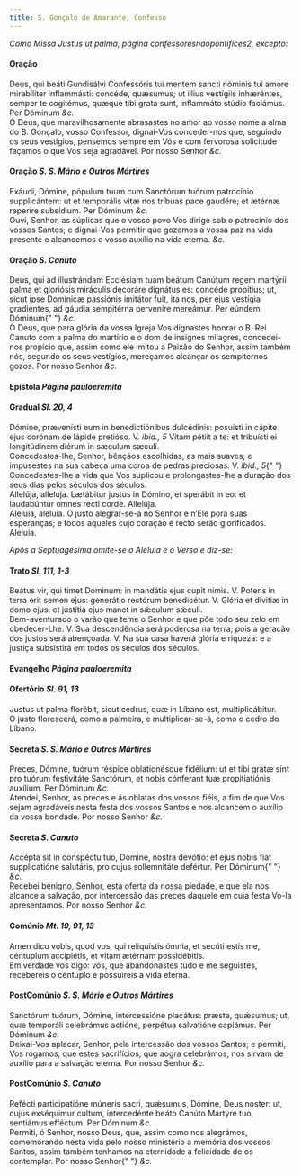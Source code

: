 ```yaml
---
title: S. Gonçalo de Amarante, Confesso
---
```


<em>Como Missa Justus ut palma, página confessoresnaopontifices2, excepto:</em>

<h4 class="text-center">Oração</h4>
<div class="container-fluid">
  <div class="row">
    <div class="col-6 dropcaps text-justify">
      Deus, qui beáti Gundisálvi Confessóris tui mentem sancti nóminis tui amóre
      mirabíliter inflammásti: concéde, quæsumus; ut illius vestígiis
      inhæréntes, semper te cogitémus, quæque tibi grata sunt, inflammáto stúdio
      faciámus. Per Dóminum <em>&c.</em>
    </div>
    <div class="col-6 dropcaps text-justify">
      Ó Deus, que maravilhosamente abrasastes no amor ao vosso nome a alma do B.
      Gonçalo, vosso Confessor, dignai-Vos conceder-nos que, seguindo os seus
      vestígios, pensemos sempre em Vós e com fervorosa solicitude façamos o que
      Vos seja agradável. Por nosso Senhor <em>&c.</em>
    </div>
  </div>
</div>

<h4 class="text-center">
  Oração <em>S. S. Mário e Outros Mártires</em>
</h4>
<div class="container-fluid">
  <div class="row">
    <div class="col-6 dropcaps text-justify">
      Exáudi, Dómine, pópulum tuum cum Sanctórum tuórum patrocínio supplicántem:
      ut et temporális vitæ nos tríbuas pace gaudére; et ætérnæ reperíre
      subsídium. Per Dóminum <em>&c.</em>
    </div>
    <div class="col-6 dropcaps text-justify">
      Ouvi, Senhor, as súplicas que o vosso povo Vos dirige sob o patrocínio dos
      vossos Santos; e dignai-Vos permitir que gozemos a vossa paz na vida
      presente e alcancemos o vosso auxílio na vida eterna. <em>&c.</em>
    </div>
  </div>
</div>

<h4 class="text-center">
  Oração <em>S. Canuto</em>
</h4>
<div class="container-fluid">
  <div class="row">
    <div class="col-6 dropcaps text-justify">
      Deus, qui ad illustrándam Ecclésiam tuam beátum Canútum regem martýrii
      palma et gloriósis miráculis decoráre dignátus es: concéde propítius; ut,
      sicut ipse Domínicæ passiónis imitátor fuit, ita nos, per ejus vestígia
      gradiéntes, ad gáudia sempitérna perveníre mereámur. Per eúndem Dóminum{" "}
      <em>&c.</em>
    </div>
    <div class="col-6 dropcaps text-justify">
      Ó Deus, que para glória da vossa Igreja Vos dignastes honrar o B. Rei
      Canuto com a palma do martírio e o dom de insignes milagres, concedei-nos
      propício que, assim como ele imitou a Paixão do Senhor, assim também nós,
      segundo os seus vestígios, mereçamos alcançar os sempiternos gozos. Por
      nosso Senhor <em>&c.</em>
    </div>
  </div>
</div>

<h4 class="text-center">
  Epístola <em>Página pauloeremita</em>
</h4>

<h4 class="text-center">
  Gradual <em>Sl. 20, 4</em>
</h4>
<div class="container-fluid">
  <div class="row">
    <div class="col-6 dropcaps text-justify">
      Dómine, prævenísti eum in benedictiónibus dulcédinis: posuísti in cápite
      ejus corónam de lápide pretióso. V. <em>ibid., 5</em> Vitam pétiit a te:
      et tribuísti ei longitúdinem diérum in sæculum sæculi.
    </div>
    <div class="col-6 dropcaps text-justify">
      Concedestes-lhe, Senhor, bênçãos escolhidas, as mais suaves, e impusestes
      na sua cabeça uma coroa de pedras preciosas. V. <em>ibid., 5</em>{" "}
      Concedestes-lhe a vida que Vos suplicou e prolongastes-lhe a duração dos
      seus dias pelos séculos dos séculos.
    </div>
    <div class="col-6 text-justify">
      Allelúja, allelúja. Lætábitur justus in Dómino, et sperábit in eo: et
      laudabúntur omnes recti corde. Allelúja.
    </div>
    <div class="col-6 text-justify">
      Aleluia, aleluia. O justo alegrar-se-á no Senhor e n’Ele porá suas
      esperanças; e todos aqueles cujo coração é recto serão glorificados.
      Aleluia.
    </div>
  </div>
</div>

<em>Após a Septuagésima omite-se o Aleluia e o Verso e diz-se:</em>

<h4 class="text-center">
  Trato <em>Sl. 111, 1-3</em>
</h4>
<div class="container-fluid">
  <div class="row">
    <div class="col-6 dropcaps text-justify">
      Beátus vir, qui timet Dóminum: in mandátis ejus cupit nimis. V. Potens in
      terra erit semen ejus: generátio rectórum benedicétur. V. Glória et
      divitiæ in domo ejus: et justítia ejus manet in sǽculum sǽculi.
    </div>
    <div class="col-6 dropcaps text-justify">
      Bem-aventurado o varão que teme o Senhor e que põe todo seu zelo em
      obedecer-Lhe. V. Sua descendência será poderosa na terra; pois a geração
      dos justos será abençoada. V. Na sua casa haverá glória e riqueza: e a
      justiça subsistirá em todos os séculos dos séculos.
    </div>
  </div>
</div>

<h4 class="text-center">
  Evangelho <em>Página pauloeremita</em>
</h4>

<h4 class="text-center">
  Ofertório <em>Sl. 91, 13</em>
</h4>
<div class="container-fluid">
  <div class="row">
    <div class="col-6 dropcaps text-justify">
      Justus ut palma florébit, sicut cedrus, quæ in Líbano est,
      multiplicábitur.
    </div>
    <div class="col-6 dropcaps text-justify">
      O justo florescerá, como a palmeira, e multiplicar-se-á, como o cedro do
      Líbano.
    </div>
  </div>
</div>

<h4 class="text-center">
  Secreta <em>S. S. Mário e Outros Mártires</em>
</h4>
<div class="container-fluid">
  <div class="row">
    <div class="col-6 dropcaps text-justify">
      Preces, Dómine, tuórum réspice oblationésque fidélium: ut et tibi gratæ
      sint pro tuórum festivitáte Sanctórum, et nobis cónferant tuæ
      propitiatiónis auxílium. Per Dóminum <em>&c.</em>
    </div>
    <div class="col-6 dropcaps text-justify">
      Atendei, Senhor, ás preces e ás oblatas dos vossos fiéis, a fim de que Vos
      sejam agradáveis nesta festa dos vossos Santos e nos alcancem o auxílio da
      vossa bondade. Por nosso Senhor <em>&c.</em>
    </div>
  </div>
</div>

<h4 class="text-center">
  Secreta <em>S. Canuto</em>
</h4>
<div class="container-fluid">
  <div class="row">
    <div class="col-6 dropcaps text-justify">
      Accépta sit in conspéctu tuo, Dómine, nostra devótio: et ejus nobis fiat
      supplicatióne salutáris, pro cujus sollemnitáte defértur. Per Dóminum{" "}
      <em>&c.</em>
    </div>
    <div class="col-6 dropcaps text-justify">
      Recebei benigno, Senhor, esta oferta da nossa piedade, e que ela nos
      alcance a salvação, por intercessão das preces daquele em cuja festa Vo-la
      apresentamos. Por nosso Senhor <em>&c.</em>
    </div>
  </div>
</div>

<h4 class="text-center">
  Comúnio <em>Mt. 19, 91, 13</em>
</h4>
<div class="container-fluid">
  <div class="row">
    <div class="col-6 dropcaps text-justify">
      Amen dico vobis, quod vos, qui reliquístis ómnia, et secúti estis me,
      céntuplum accipiétis, et vitam ætérnam possidébitis.
    </div>
    <div class="col-6 dropcaps text-justify">
      Em verdade vos digo: vós, que abandonastes tudo e me seguistes, recebereis
      o cêntuplo e possuireis a vida eterna.
    </div>
  </div>
</div>

<h4 class="text-center">
  PostComúnio <em>S. S. Mário e Outros Mártires</em>
</h4>
<div class="container-fluid">
  <div class="row">
    <div class="col-6 dropcaps text-justify">
      Sanctórum tuórum, Dómine, intercessióne placátus: præsta, quǽsumus; ut,
      quæ temporáli celebrámus actióne, perpétua salvatióne capiámus. Per
      Dóminum <em>&c.</em>
    </div>
    <div class="col-6 dropcaps text-justify">
      Deixai-Vos aplacar, Senhor, pela intercessão dos vossos Santos; e permiti,
      Vos rogamos, que estes sacrifícios, que aogra celebrámos, nos sirvam de
      auxílio para a salvação eterna. Por nosso Senhor <em>&c.</em>
    </div>
  </div>
</div>

<h4 class="text-center">
  PostComúnio <em>S. Canuto</em>
</h4>
<div class="container-fluid">
  <div class="row">
    <div class="col-6 dropcaps text-justify">
      Refécti participatióne múneris sacri, quǽsumus, Dómine, Deus noster: ut,
      cujus exséquimur cultum, intercedénte beáto Canúto Mártyre tuo, sentiámus
      efféctum. Per Dóminum <em>&c.</em>
    </div>
    <div class="col-6 dropcaps text-justify">
      Permiti, ó Senhor, nosso Deus, que, assim como nos alegrámos, comemorando
      nesta vida pelo nosso ministério a memória dos vossos Santos, assim também
      tenhamos na eternidade a felicidade de os contemplar. Por nosso Senhor{" "}
      <em>&c.</em>
    </div>
  </div>
</div>
